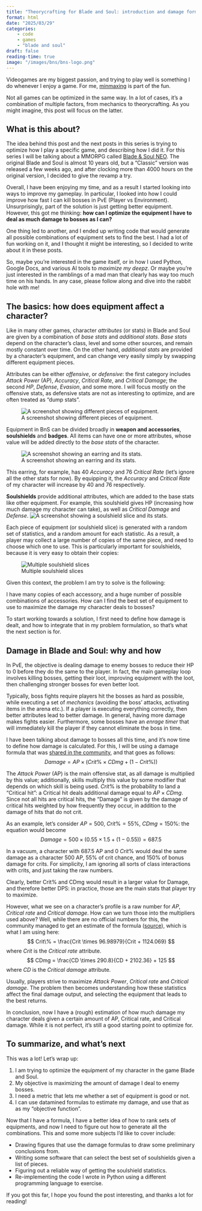 ```yaml
---
title: "Theorycrafting for Blade and Soul: introduction and damage formula"
format: html
date: "2025/03/29"
categories:
    - code
    - games
    - "blade and soul"
draft: false
reading-time: true
image: "/images/bns/bns-logo.png"
---
```

Videogames are my biggest passion, and trying to play well is something I do
whenever I enjoy a game. For me, 
[minmaxing](https://en.wikipedia.org/wiki/Glossary_of_video_game_terms#Min-Maxing) 
is part of the fun.

Not all games can be optimized in the same way. In a lot of cases, it's a
combination of multiple factors, from mechanics to theorycrafting. As you might 
imagine, this post will focus on the latter. 

## What is this about? 
The idea behind this post and the next posts in this series is trying to
optimize how I play a specific game, and describing how I did it. For this series
I will be talking about a MMORPG called [Blade & Soul NEO](https://www.bladeandsoul.com/). 
The original Blade and Soul is almost 10 years old, but a "Classic" version was
released a few weeks ago, and after clocking more than 4000 hours on the original
version, I decided to give the revamp a try. 

Overall, I have been enjoying my time, and as a result I started looking into
ways to improve my gameplay. In particular, I looked into how I could improve
how fast I can kill bosses in PvE (Player vs Environment). Unsurprisingly, 
part of the solution is just getting better equipment. However, this got me 
thinking: **how can I optimize the equipment I have to deal as much damage to 
bosses as I can?**

One thing led to another, and I ended up writing code that would generate all 
possible combinations of equipment sets to find the best. I had a lot of fun 
working on it, and I thought it might be interesting, so I decided to write
about it in these posts. 

So, maybe you're interested in the game itself, or in how I used Python, Google
Docs, and various AI tools to _maximize my deepz_. Or maybe you're just 
interested in the ramblings of a mad man that clearly has way too much time 
on his hands. In any case, please follow along and dive into the rabbit hole 
with me! 

## The basics: how does equipment affect a character? 
Like in many other games, character _attributes_ (or stats) in Blade and Soul are 
given by a combination of _base stats_ and _additional stats_. _Base stats_ depend
on the character's class, level and some other sources, and remain mostly 
constant over time. 
On the other hand, _additional stats_ are provided by a character's equipment, 
and can change very easily simply by swapping different equipment pieces. 

Attributes can be either _offensive_, or _defensive_: the first category includes 
_Attack Power_ (AP), _Accuracy_, _Critical Rate_, and _Critical Damage_; 
the second _HP_, _Defense_, _Evasion_, and some more. I will focus mostly on the 
offensive stats, as defensive stats are not as interesting to optimize, and are
often treated as "dump stats".

![A screenshot showing different pieces of equipment.](/images/bns/bns_equip.jpeg)

Equipment in BnS can be divided broadly in **weapon and accessories**, 
**soulshields** and **badges**. All items can have one or more attributes, whose 
value will be added directly to the _base stats_ of the character. 

![A screenshot showing an earring and its stats.](/images/bns/bns_earring.jpg)

This earring, for example, has 40 _Accuracy_ and 76 _Critical Rate_ (let's ignore 
all the other stats for now). By equipping it, the _Accuracy_ and _Critical Rate_
of my character will increase by 40 and 76 respectively. 

**Soulshields** provide additional attributes, which are added to the base stats
like other equipment. For example, this soulshield gives HP (increasing how much 
damage my character can take), as well as _Critical Damage_ and _Defense_. 
![A screenshot showing a soulshield slice and its stats.](/images/bns/bns_soulshield.jpg)

Each piece of equipment (or soulshield slice) is generated with a random set of 
statistics, and a random amount for each statistic. As a result, a player may 
collect a large number of copies of the same piece, and need to choose
which one to use. This is particularly important for soulshields, because it is
very easy to obtain their copies:

![Multiple soulshield slices](/images/bns/bns_slices.jpg)

Given this context, the problem I am try to solve is the following:

::: {.callout-important}
I have many copies of each accessory, and a huge number of possible combinations
of accessories. How can I find the best set of equipment to use to maximize the 
damage my character deals to bosses? 
:::

To start working towards a solution, I first need to define how damage is dealt, 
and how to integrate that in my problem formulation, so that's what the next
section is for. 

## Damage in Blade and Soul: why and how 
In PvE, the objective is dealing damage to enemy bosses to reduce their HP to 0 
before they do the same to the player. In fact, the main gameplay loop involves 
killing bosses, getting their loot, improving equipment with the loot, then 
challenging stronger bosses for even better loot. 

Typically, boss fights require players hit the bosses as hard as possible, 
while executing a set of _mechanics_ (avoiding the boss' attacks, activating 
items in the arena etc.). If a player is executing everything correctly, then 
better attributes lead to better damage. In general, having more damage makes 
fights easier. Furthermore, some bosses have an _enrage timer_ that will 
immediately kill the player if they cannot eliminate the boss in time. 

I have been talking about damage to bosses all this time, and it's now time to 
define how damage is calculated.  For this, I will be using a damage formula 
that was [shared in the community](https://www.reddit.com/r/bladeandsoul/comments/hgi7by/damage_multiplier_calculator_spreadsheet/), 
and that goes as follows:
$$
Damage = AP \times (Crit\% \times CDmg + (1-Crit\%))
$$

The _Attack Power_ (AP) is the main offensive stat, as all damage is multiplied 
by this value; additionally, skills multiply this value by some modifier that 
depends on which skill is being used. 
$Crit\%$ is the probability to land a "Critical hit": a Critical hit deals 
additional damage equal to $AP\times CDmg$. Since not all hits are 
critical hits, the "Damage" is given by the damage of critical hits weighted
by how frequently they occur, in addition to the damage of hits that do not crit. 

As an example, let's consider $AP=500$, $Crit\%=55\%$, $CDmg=150\%$: the equation
would become 
$$
Damage = 500 \times (0.55 \times 1.5 + (1 - 0.55)) = 687.5
$$

In a vacuum, a character with 687.5 AP and 0 $Crit\%$ would deal the same damage
as a character 500 AP, 55% of crit chance, and 150% of bonus damage for crits. 
For simplicity, I am ignoring all sorts of class interactions with crits, and 
just taking the raw numbers. 

Clearly, better Crit% and CDmg would result in a larger value for Damage, and 
therefore better DPS: in practice, those are the main stats that player try to 
maximize. 

However, what we see on a character's profile is a raw number for _AP_, _Critical_ 
_rate_ and _Critical damage_. How can we turn those into the multipliers used above? 
Well, while there are no official numbers for this, the community managed to 
get an estimate of the formula ([source](https://bossrespawn.com/calculator)), 
which is what I am using here:
$$
Crit\% = \frac{Crit \times 96.98979}{Crit + 1124.069}
$$
where $Crit$ is the _Critical rate_ attribute.
$$
CDmg = \frac{CD \times 290.8}{CD + 2102.36} + 125
$$
where $CD$ is the _Critical damage_ attribute. 

Usually, players strive to maximize _Attack Power_, _Critical rate_ and 
_Critical damage_. The problem then becomes understanding how these statistics
affect the final damage output, and selecting the equipment that leads to the 
best returns. 

In conclusion, now I have a (rough) estimation of how much damage my character
deals given a certain amount of AP, Critical rate, and Critical damage. While it
is not perfect, it's still a good starting point to optimize for. 

## To summarize, and what's next
This was a lot! Let's wrap up: 

1. I am trying to optimize the equipment of my character in the game Blade and Soul.
2. My objective is maximizing the amount of damage I deal to enemy bosses. 
3. I need a metric that lets me whether a set of equipment is good or not. 
4. I can use datamined formulas to estimate my damage, and use that as as 
my "objective function".

Now that I have a formula, I have a better idea of how to rank sets of equipments, 
and now I need to figure out how to generate all the combinations. This and some
more subjects I'd like to cover include:

- Drawing figures that use the damage formulas to draw some preliminary conclusions
from. 
- Writing some software that can select the best set of soulshields given a list 
of pieces.
- Figuring out a reliable way of getting the soulshield statistics. 
- Re-implementing the code I wrote in Python using a different programming 
language to exercise. 

If you got this far, I hope you found the post interesting, and thanks a lot
for reading! 